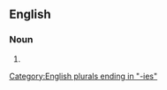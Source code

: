 {{also|géométries}}
==English==

===Noun===
{{head|en|noun plural form}}

# {{plural of|geometry|lang=en}}

[[Category:English plurals ending in "-ies"]]